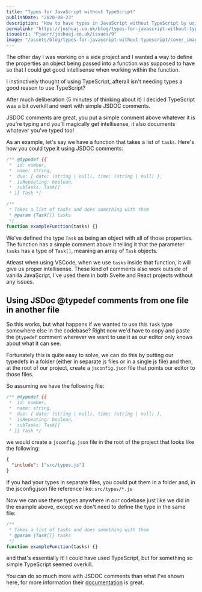 ```yaml
---
title: "Types for JavaScript without TypeScript"
publishDate: "2020-08-23"
description: "How to have types in JavaScript without TypeScript by using JSDOC comments - defining typedefs in a separate file and using them throughout your codebase."
permalink: "https://joshuaj.co.uk/blog/types-for-javascript-without-typescript"
issueUri: "Pjaerr/joshuaj.co.uk/issues/9"
image: "/assets/blog/types-for-javascript-without-typescript/cover_image.jpg"
---
```


The other day I was working on a side project and I wanted a way to define the properties an object being passed into a function was supposed to have so that I could get good intellisense when working within the function.

I instinctively thought of using TypeScript, afterall isn't needing types a good reason to use TypeScript?

After much deliberation (5 minutes of thinking about it) I decided TypeScript was a bit overkill and went with simple JSDOC comments.

JSDOC comments are great, you put a simple comment above whatever it is you're typing and you'll magically get intellisense, it also documents whatever you've typed too!

As an example, let's say we have a function that takes a list of `tasks`. Here's how you could type it using JSDOC comments:

```javascript
/** @typedef {{
 *  id: number,
 *  name: string,
 *  due: { date: (string | null), time: (string | null) },
 *  isRepeating: boolean,
 *  subTasks: Task[]
 * }} Task */

/**
 * Takes a list of tasks and does something with them
 * @param {Task[]} tasks
 */
function exampleFunction(tasks) {}
```

We've defined the type `Task` as being an object with all of those properties. The function has a simple comment above it telling it that the parameter `tasks` has a type of `Task[]`, meaning an array of `Task` objects.

Atleast when using VSCode, when we use `tasks` inside that function, it will give us proper intellisense. These kind of comments also work outside of vanilla JavaScript, I've used them in both Svelte and React projects without any issues.

## Using JSDoc @typedef comments from one file in another file

So this works, but what happens if we wanted to use this `Task` type somewhere else in the codebase? Right now we'd have to copy and paste the `@typedef` comment wherever we want to use it as our editor only knows about what it can see.

Fortunately this is quite easy to solve, we can do this by putting our typedefs in a folder (either in separate js files or in a single js file) and then, at the root of our project, create a `jsconfig.json` file that points our editor to those files.

So assuming we have the following file:

```javascript:src/types.js
/** @typedef {{
 *  id: number,
 *  name: string,
 *  due: { date: (string | null), time: (string | null) },
 *  isRepeating: boolean,
 *  subTasks: Task[]
 * }} Task */
```

we would create a `jsconfig.json` file in the root of the project that looks like the following:

```json:jsconfig.json
{
  "include": ["src/types.js"]
}
```

If you had your types in separate files, you could put them in a folder and, in the jsconfig.json file reference like: `src/types/*.js`

Now we can use these types anywhere in our codebase just like we did in the example above, except we don't need to define the type in the same file:

```javascript
/**
 * Takes a list of tasks and does something with them
 * @param {Task[]} tasks
 */
function exampleFunction(tasks) {}
```

and that's essentially it! I could have used TypeScript, but for something so simple TypeScript seemed overkill.

You can do so much more with JSDOC comments than what I've shown here, for more information their [documentation](https://jsdoc.app/) is great.
